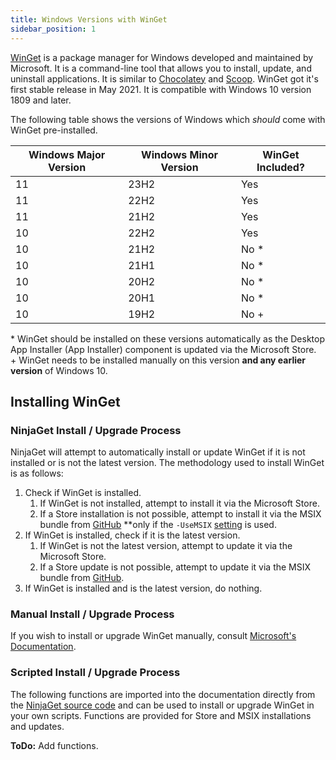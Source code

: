 ```yaml
---
title: Windows Versions with WinGet
sidebar_position: 1
---
```


[WinGet](https://learn.microsoft.com/en-gb/windows/package-manager/) is a package manager for Windows developed and maintained by Microsoft. It is a command-line tool that allows you to install, update, and uninstall applications. It is similar to [Chocolatey](https://chocolatey.org/) and [Scoop](https://scoop.sh/). WinGet got it's first stable release in May 2021. It is compatible with Windows 10 version 1809 and later.

The following table shows the versions of Windows which *should* come with WinGet pre-installed.

| Windows Major Version | Windows Minor Version | WinGet Included? |
| --------------------- | --------------------- | ---------------- |
| 11                    | 23H2                  | Yes              |
| 11                    | 22H2                  | Yes              |
| 11                    | 21H2                  | Yes              |
| 10                    | 22H2                  | Yes              |
| 10                    | 21H2                  | No *             |
| 10                    | 21H1                  | No *             |
| 10                    | 20H2                  | No *             |
| 10                    | 20H1                  | No *             |
| 10                    | 19H2                  | No +             |

\* WinGet should be installed on these versions automatically as the Desktop App Installer (App Installer) component is updated via the Microsoft Store.  
\+ WinGet needs to be installed manually on this version **and any earlier version** of Windows 10.

## Installing WinGet

### NinjaGet Install / Upgrade Process

NinjaGet will attempt to automatically install or update WinGet if it is not installed or is not the latest version. The methodology used to install WinGet is as follows:

1. Check if WinGet is installed.
    1. If WinGet is not installed, attempt to install it via the Microsoft Store.
    1. If a Store installation is not possible, attempt to install it via the MSIX bundle from [GitHub](https://github.com/microsoft/winget-cli/) **only if the `-UseMSIX` [setting](./settings/) is used.
1. If WinGet is installed, check if it is the latest version.
    1. If WinGet is not the latest version, attempt to update it via the Microsoft Store.
    1. If a Store update is not possible, attempt to update it via the MSIX bundle from [GitHub](https://github.com/microsoft/winget-cli/).
3. If WinGet is installed and is the latest version, do nothing.

### Manual Install / Upgrade Process

If you wish to install or upgrade WinGet manually, consult [Microsoft's Documentation](https://learn.microsoft.com/en-gb/windows/package-manager/winget/#install-winget).

### Scripted Install / Upgrade Process

The following functions are imported into the documentation directly from the [NinjaGet source code](https://github.com/homotechsual/ninjaget) and can be used to install or upgrade WinGet in your own scripts. Functions are provided for Store and MSIX installations and updates.

**ToDo:** Add functions.